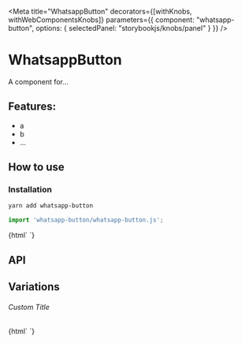 

<Meta 
  title="WhatsappButton"
  decorators={[withKnobs, withWebComponentsKnobs]}
  parameters={{
    component: "whatsapp-button",
    options: { selectedPanel: "storybookjs/knobs/panel" }
  }}
/>

# WhatsappButton

A component for...

## Features:

- a
- b
- ...

## How to use

### Installation

```bash
yarn add whatsapp-button
```

```js
import 'whatsapp-button/whatsapp-button.js';
```

<Preview withToolbar>
  <Story name="Simple">
    {html`
      <whatsapp-button></whatsapp-button>
    `}
  </Story>
</Preview>

## API

<Props of="whatsapp-button" />

## Variations

###### Custom Title

<Story name="Custom Title">
  {html`
    <whatsapp-button .title=${'Hello World'}></whatsapp-button>
  `}
</Story>

